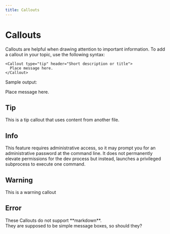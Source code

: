 ```yaml
---
title: Callouts
---
```



# Callouts

Callouts are helpful when drawing attention to important information. To add a callout in your topic, use the following syntax:

```
<Callout type="tip" header="Short description or title">
  Place message here.
</Callout>
```

Sample output:

<Callout type="tip" header="Short description or title">
  Place message here.
</Callout>

## Tip

<Callout type="tip" header="Good job!">
  This is a tip callout that uses content from another file.
  <Example />
</Callout>

## Info

<Callout type="info" header="Whoah!">
  This feature requires administrative access, so it may prompt you for an
  administrative password at the command line. It does not permanently elevate
  permissions for the dev process but instead, launches a privileged subprocess
  to execute one command.
</Callout>

## Warning

<Callout type="warning" header="Dang!">
  This is a warning callout
</Callout>

## Error

<Callout type="error" header="Oops!">
  These Callouts do not support **markdown**.
  <br />
  They are supposed to be simple message boxes, so should they?
</Callout>

